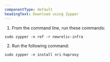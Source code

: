 ```yaml
---
componentType: default
headingText: Download using Zypper
---
```


1. From the command line, run these commands:

```shell
sudo zypper -n ref -r newrelic-infra
```

2. Run the following command:

```shell
sudo zypper -n install nri-haproxy
```